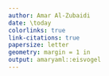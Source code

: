 ```yaml
---
author: Amar Al-Zubaidi
date: \today
colorlinks: true
link-citations: true
papersize: letter
geometry: margin = 1 in
output: amaryaml::eisvogel
---
```


